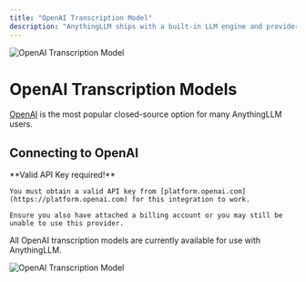 ```yaml
---
title: "OpenAI Transcription Model"
description: "AnythingLLM ships with a built-in LLM engine and provider that enables you to download popular and highly-rated LLMs like LLama-3, Phi-3 and more that can run locally on your CPU and GPU."
---
```



<Image
  src="/images/anythingllm-setup/transcription-model-configuration/cloud/openai/header-image.png"
  height={1080}
  width={1920}
  quality={100}
  alt="OpenAI Transcription Model"
/>

# OpenAI Transcription Models

[OpenAI](https://OpenAI.com) is the most popular closed-source option for many AnythingLLM users.

## Connecting to OpenAI

<Callout type="info" emoji="️💡">
  **Valid API Key required!**

    You must obtain a valid API key from [platform.openai.com](https://platform.openai.com) for this integration to work.

    Ensure you also have attached a billing account or you may still be unable to use this provider.

</Callout>

All OpenAI transcription models are currently available for use with AnythingLLM.

<Image
  src="/images/anythingllm-setup/transcription-model-configuration/cloud/openai/openai-transcription.png"
  height={1080}
  width={1920}
  quality={100}
  alt="OpenAI Transcription Model"
/>
